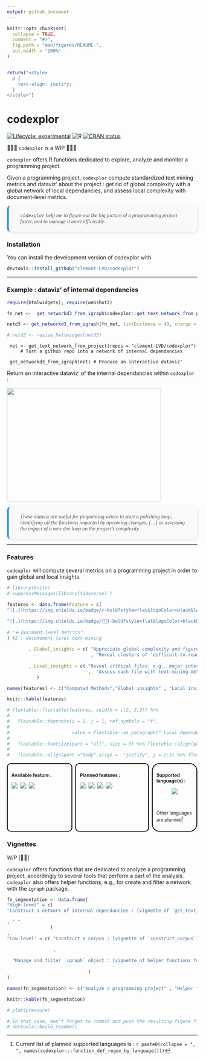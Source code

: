 ```yaml
---
output: github_document
---
```


```r
knitr::opts_chunk$set(
  collapse = TRUE,
  comment = "#>",
  fig.path = "man/figures/README-",
  out.width = "100%"
)


return("<style>
  p {
    text-align: justify;
  }
</style>")

```

# codexplor
<!-- badges: start -->
[![Lifecycle: experimental](https://img.shields.io/badge/lifecycle-experimental-orange.svg)](https://lifecycle.r-lib.org/articles/stages.html#experimental)
![R](https://img.shields.io/badge/R-black)
[![CRAN status](https://www.r-pkg.org/badges/version/codexplor)](https://CRAN.R-project.org/package=codexplor)
<!-- badges: end -->

🧰🔧🔨 `codexplor` is a WIP 🧰🔧🔨

`codexplor` offers R functions dedicated to explore, analyze and monitor a programming project. 

Given a programming project, `codexplor` compute standardized text mining metrics and dataviz' about the project : get rid of global complexity with a global network of local dependancies, and assess local complexity with document-level metrics.

<head>
  <style>
    .quote-style { 
  max-width: 800px;
  margin: 5px auto;
  padding: 5px 30px;
  background: #f9f9f9;
  font-size: 14px;
  text-alignment: justify;
  border-left: 5px solid #3498db;
  border-radius: 10px;
  font-style: italic;
  color: #555;
  box-shadow: 2px 2px 10px rgba(0,0,0,0.1);
  font-family: 'Times New Roman', serif;
}
  </style>
</head>

<div class="quote-style">

`codexplor` help me to figure out the big picture of a programming project faster, and to manage it more efficiently.

</div>

### Installation

You can install the development version of codexplor with

``` r
devtools::install_github("clement-LVD/codexplor")
```

---

### Example : dataviz' of internal dependancies

```r
require(htmlwidgets); require(webshot2)

fn_net <-  get_networkd3_from_igraph(codexplor::get_text_network_from_project(repos = "clement-LVD/codexplor")

netd3 <- get_networkd3_from_igraph(fn_net, linkDistance = 40, charge = -100, legend = F , title_h1 = NULL, subtitle_h2 = NULL, endnotes_h3 = NULL)

# netd3 <- resize_hmltwidget(netd3)

```


     net <- get_text_network_from_project(repos = "clement-LVD/codexplor")
         # Turn a github repo into a network of internal dependancies
         
     get_networkd3_from_igraph(net) # Produce an interactive dataviz'

Return an interactive dataviz' of the internal dependancies within `codexplor` :

<img src="man/figures/network_codexplor_fn.png" width="90%"  height="300px" alt = ""/>
<!-- ![.](man/figures/network_codexplor_fn.png) -->

<div class="quote-style">

These dataviz are useful for pinpointing where to start a polishing loop, identifying all the functions impacted by upcoming changes, [...] or assessing the impact of a new dev loop on the project's complexity.

</div>

---

### Features 
`codexplor` will compute several metrics on a programming project in order to gain global and local insights.

```r
# library(knitr)
# suppressMessages(library(tidyverse) )

features <- data.frame(Feature = c( 
"![.](https://img.shields.io/badge/✔️-bold?style=flat&logoColor=black&logoSize=2&label=Network of internal dependencies&labelColor=black&color=green)" ,

"![.](https://img.shields.io/badge/{🚧}-bold?style=flat&logoColor=black&logoSize=2&label=Document-level metrics&labelColor=grey&color=orange)"
 
# "➕ Document-level metrics"
) #2 : documement-level text-mining
           
        , Global_insights = c( "Appreciate global complexity and figure out the pig picture" 
                               , "Reveal clusters of 'difficult-to-read' files") # 2 : documement-level text-mining
          
        , Local_insights = c( "Reveal critical files, e.g., major internal dependancies" 
                              ,  "Assess each file with text-mining metrics, e.g., length and files readability" ) # 2 : documement-level text-mining
           )

names(features) <- c("Computed Methods","Global insights" , "Local insights on files")

knitr::kable(features)

# flextable::flextable(features, cwidth = c(2, 3,3)) %>%
#   
#   flextable::footnote(i = 1, j = 1, ref_symbols = "†",
#                       
#                       value = flextable::as_paragraph(" Local dependencies are functions that are called by others functions of the project")) %>%
#   
#   flextable::fontsize(part = "all", size = 9) %>% flextable::align(part ="header",align =  "center")%>%
#   
#   flextable::align(part ="body",align =  "justify", j = 2:3) %>% flextable::font(part = "all", fontname = "Arial")

```

<!-- FEATURES are on 3 flex-columns : -->

<div style="display: flex;font-size: 12px;">

<div style="flex: 35%; padding: 10px; border: 2px solid #000; border-radius: 10px; margin-right: 8px;">  

**Available feature :** 

![ ](https://img.shields.io/badge/{Construct--corpus}-bold?style=flat&logoColor=black&logoSize=2&label=Read files from github and/or locally&labelColor=black&color=green)
![ ](https://img.shields.io/badge/{Analyze}-bold?style=flat&logoColor=black&logoSize=2&label=Compute a network of internal dependencies&labelColor=black&color=green)
![ ](https://img.shields.io/badge/{networkD3}-bold?style=flat&logoColor=black&logoSize=2&label=Get dataviz' from a network&labelColor=black&color=green)


</div>

 <div style="flex: 40%; padding: 10px; border: 2px solid #000; border-radius: 10px; margin-right: 8px;">
  
**Planned features :** 

![.](https://img.shields.io/badge/{Analyze}-bold?style=flat&logoColor=black&logoSize=2&label=Document-level metrics&labelColor=grey&color=orange)
![.](https://img.shields.io/badge/{Analyze}-bold?style=flat&logoColor=black&logoSize=2&label=Global text-mining metrics&labelColor=grey&color=orange)
![.](https://img.shields.io/badge/{Export}-bold?style=flat&logoColor=black&logoSize=2&label=Reporting&labelColor=grey&color=orange)
![.](https://img.shields.io/badge/{Analyze}-bold?style=flat&logoColor=black&logoSize=2&label=Advanced network metrics&labelColor=grey&color=orange)

 </div>
 
 <div style="flex: 20%; padding: 10px; border: 2px solid #000; border-radius: 20px">  

**Supported language(s) :**

![ ](https://img.shields.io/badge/R-green)

Other languages are planned^[Current list of planned supported languages is : `r paste0(collapse = ", ", names(codexplor:::function_def_regex_by_language()))`]

</div>


</div>

### Vignettes

*WIP* [🔧🔨]

`codexplor` offers functions that are dedicated to analyze a programming project, accordingly to several tools that perform a part of the analysis. `codexplor` also offers helper functions, e.g., for create and filter a network with the `igraph` package.

```r

fn_segmentation <- data.frame(
"High-level" = c(
"Construct a network of internal dependancies : [vignette of `get_text_network_from_project`](https://clement-lvd.github.io/codexplor/articles/vignette_get_text_network_from_project.html)"

, " "
                )
, 
"Low-level" = c( "Construct a corpus : [vignette of `construct_corpus`](https://clement-lvd.github.io/codexplor/articles/construct_a_corpus.html)"

                 ,
                 
  "Manage and filter `igraph` object : [vignette of helper functions for igraph object](https://clement-lvd.github.io/codexplor/articles/manage_igraph_object.html)"       
  
                              )
)

names(fn_segmentation) <- c("Analyze a programming project" , "Helper functions" )

knitr::kable(fn_segmentation)


```


```r
# plot(pressure)

# In that case, don't forget to commit and push the resulting figure files, so they display on GitHub and CRAN.
# devtools::build_readme()
```
